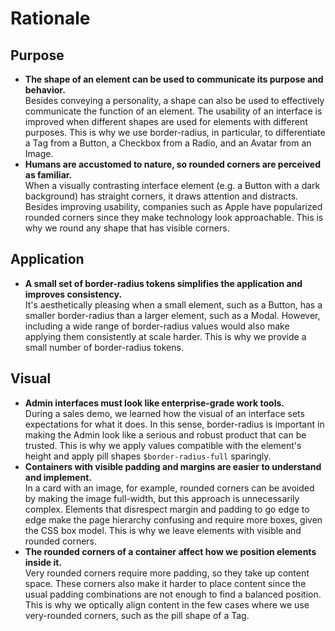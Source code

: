 # Rationale

## Purpose

- **The shape of an element can be used to communicate its purpose and behavior.**<br />
  Besides conveying a personality, a shape can also be used to effectively communicate the function of an element. The usability of an interface is improved when different shapes are used for elements with different purposes. This is why we use border-radius, in particular, to differentiate a Tag from a Button, a Checkbox from a Radio, and an Avatar from an Image.
- **Humans are accustomed to nature, so rounded corners are perceived as familiar.**<br />
  When a visually contrasting interface element (e.g. a Button with a dark background) has straight corners, it draws attention and distracts. Besides improving usability, companies such as Apple have popularized rounded corners since they make technology look approachable. This is why we round any shape that has visible corners.

## Application

- **A small set of border-radius tokens simplifies the application and improves consistency.**<br />
  It's aesthetically pleasing when a small element, such as a Button, has a smaller border-radius than a larger element, such as a Modal. However, including a wide range of border-radius values would also make applying them consistently at scale harder. This is why we provide a small number of border-radius tokens.

## Visual

- **Admin interfaces must look like enterprise-grade work tools.**<br />
  During a sales demo, we learned how the visual of an interface sets expectations for what it does. In this sense, border-radius is important in making the Admin look like a serious and robust product that can be trusted. This is why we apply values compatible with the element's height and apply pill shapes `$border-radius-full` sparingly.
- **Containers with visible padding and margins are easier to understand and implement.**<br />
  In a card with an image, for example, rounded corners can be avoided by making the image full-width, but this approach is unnecessarily complex. Elements that disrespect margin and padding to go edge to edge make the page hierarchy confusing and require more boxes, given the CSS box model. This is why we leave elements with visible and rounded corners.
- **The rounded corners of a container affect how we position elements inside it.**<br />
  Very rounded corners require more padding, so they take up content space. These corners also make it harder to place content since the usual padding combinations are not enough to find a balanced position. This is why we optically align content in the few cases where we use very-rounded corners, such as the pill shape of a Tag.

